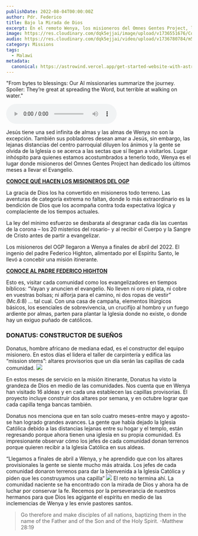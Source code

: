 ```yaml
---
publishDate: 2022-08-04T00:00:00Z
author: Pdr. Federico
title: Bajo la Mirada de Dios
excerpt: En el remoto Wenya, los misioneros del Omnes Gentes Project, liderados por el padre Federico Highton, llevan el Evangelio a comunidades olvidadas, construyendo altares y capillas, guiando a muchos de regreso a la fe, con Donatus como clave en esta misión de esperanza y amor.
image: https://res.cloudinary.com/dqk5ejjai/image/upload/v1736551676/Construye-capilla01_wqi9un.jpg
audio: https://res.cloudinary.com/dqk5ejjai/video/upload/v1736780784/m5_es_t2r83b.wav
category: Missions
tags:
  - Malawi
metadata:
  canonical: https://astrowind.vercel.app/get-started-website-with-astro-tailwind-css
---
```



  <p class="audio-description">
    "From bytes to blessings: Our AI missionaries summarize the journey. Spoiler: They’re great at spreading the Word, but terrible at walking on water."
  </p>
  <audio controls>
    <source src={frontmatter.audio} type="audio/mpeg" />
    Your browser does not support the audio element.
  </audio>


Jesús tiene una sed infinita de almas y las almas de Wenya no son la excepción. También sus pobladores desean amar a Jesús, sin embargo, las lejanas distancias del centro parroquial diluyen los ánimos y la gente se olvida de la Iglesia o se acerca a las sectas que sí llegan a visitarlos.
Lugar inhóspito para quienes estamos acostumbrados a tenerlo todo, Wenya es el lugar donde misioneros del Omnes Gentes Project han dedicado los últimos meses a llevar el Evangelio.

[**CONOCE QUÉ HACEN LOS MISIONEROS DEL OGP**](/about)

La gracia de Dios los ha convertido en misioneros todo terreno. Las aventuras de categoría extrema no faltan, donde lo más extraordinario es la bendición de Dios que los acompaña contra toda expectativa lógica y complaciente de los tiempos actuales.

La ley del mínimo esfuerzo se desbarata al desgranar cada día las cuentas de la corona – los 20 misterios del rosario- y al recibir el Cuerpo y la Sangre de Cristo antes de partir a evangelizar.

Los misioneros del OGP llegaron a Wenya a finales de abril del 2022. El ingenio del padre Federico Highton, alimentado por el Espíritu Santo, le llevó a concebir una misión itinerante.

[**CONOCE AL PADRE FEDERICO HIGHTON**]()

Esto es, visitar cada comunidad como los evangelizadores en tiempos bíblicos: “Vayan y anuncien el evangelio. No lleven ni oro ni plata, ni cobre en vuestras bolsas; ni alforja para el camino, ni dos ropas de vestir” (Mc.6:8) … tal cual. Con una casa de campaña, elementos litúrgicos básicos, los esenciales de sobrevivencia, un crucifijo al hombro y un fuego ardiente por almas, parten para plantar la Iglesia donde no existe, o donde hay un exiguo puñado de católicos.

### DONATUS: CONSTRUCTOR DE SUEÑOS

Donatus, hombre africano de mediana edad, es el constructor del equipo misionero. En estos días el lidera el taller de carpintería y edifica las “mission stems”: altares provisorios que un día serán las capillas de cada comunidad.
![](https://res.cloudinary.com/dqk5ejjai/image/upload/v1736551565/Construye-capillas02_k92wqd.jpg)


En estos meses de servicio en la misión itinerante, Donatus ha visto la grandeza de Dios en medio de las comunidades. Nos cuenta que en Wenya han visitado 16 aldeas y en cada una establecen las capillas provisorias. El proyecto incluye construir dos altares por semana, y en octubre lograr que cada capilla tenga bancas también.

Donatus nos menciona que en tan solo cuatro meses-entre mayo y agosto- se han logrado grandes avances. La gente que había dejado la Iglesia Católica debido a las distancias lejanas entre su hogar y el templo, están regresando porque ahora tienen una iglesia en su propia comunidad.
Es impresionante observar cómo los jefes de cada comunidad donan terrenos porque quieren recibir a la Iglesia Católica en sus aldeas.

“Llegamos a finales de abril a Wenya, y he aprendido que con los altares provisionales la gente se siente mucho más atraída. Los jefes de cada comunidad donaron terrenos para dar la bienvenida a la Iglesia Católica y piden que les construyamos una capilla”
![](https://res.cloudinary.com/dqk5ejjai/image/upload/v1736551565/Construye-capillas02_k92wqd.jpg)
El reto no termina ahí. La comunidad naciente se ha encontrado con la mirada de Dios y ahora ha de luchar por conservar la fe. Recemos por la perseverancia de nuestros hermanos para que Dios les agigante el espíritu en medio de las inclemencias de Wenya y les envíe pastores santos.

> Go therefore and make disciples of all nations, baptizing them in the name of the Father and of the Son and of the Holy Spirit.    -Matthew 28:19
<br/>
<YouTube id="cATAkDuMrLw" />
<br/>